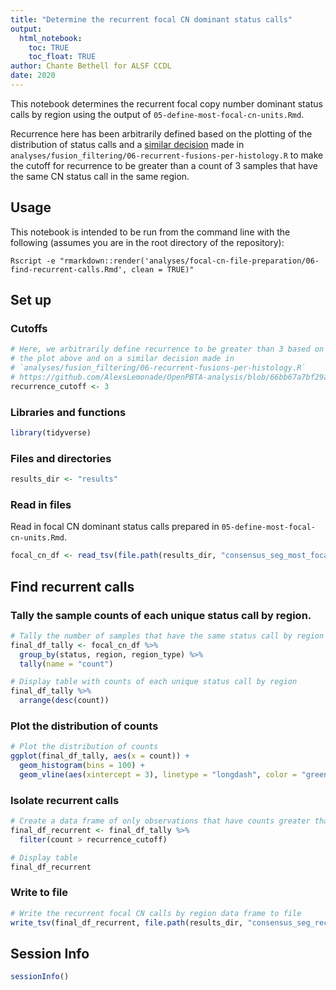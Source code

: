 ```yaml
---
title: "Determine the recurrent focal CN dominant status calls"
output: 
  html_notebook:
    toc: TRUE
    toc_float: TRUE
author: Chante Bethell for ALSF CCDL
date: 2020
---
```


This notebook determines the recurrent focal copy number dominant status calls by region using the output of `05-define-most-focal-cn-units.Rmd`.

Recurrence here has been arbitrarily defined based on the plotting of the distribution of status calls and a [similar decision](https://github.com/AlexsLemonade/OpenPBTA-analysis/blob/66bb67a7bf29aad4510a0913a2dbc88da0013be8/analyses/fusion_filtering/06-recurrent-fusions-per-histology.R#L152) made in `analyses/fusion_filtering/06-recurrent-fusions-per-histology.R` to make the cutoff for recurrence to be greater than a count of 3 samples that have the same CN status call in the same region.

## Usage

This notebook is intended to be run from the command line with the following (assumes you are in the root directory of the repository):

```
Rscript -e "rmarkdown::render('analyses/focal-cn-file-preparation/06-find-recurrent-calls.Rmd', clean = TRUE)"
```

## Set up

### Cutoffs

```r
# Here, we arbitrarily define recurrence to be greater than 3 based on 
# the plot above and on a similar decision made in
# `analyses/fusion_filtering/06-recurrent-fusions-per-histology.R`
# https://github.com/AlexsLemonade/OpenPBTA-analysis/blob/66bb67a7bf29aad4510a0913a2dbc88da0013be8/analyses/fusion_filtering/06-recurrent-fusions-per-histology.R#L152
recurrence_cutoff <- 3
```


### Libraries and functions

```r
library(tidyverse)
```

### Files and directories

```r
results_dir <- "results"
```

### Read in files

Read in focal CN dominant status calls prepared in `05-define-most-focal-cn-units.Rmd`.

```r
focal_cn_df <- read_tsv(file.path(results_dir, "consensus_seg_most_focal_cn_status.tsv.gz"))
```

## Find recurrent calls

### Tally the sample counts of each unique status call by region.

```r
# Tally the number of samples that have the same status call by region
final_df_tally <- focal_cn_df %>%
  group_by(status, region, region_type) %>%
  tally(name = "count")

# Display table with counts of each unique status call by region
final_df_tally %>%
  arrange(desc(count))
```

### Plot the distribution of counts

```r
# Plot the distribution of counts
ggplot(final_df_tally, aes(x = count)) +
  geom_histogram(bins = 100) +
  geom_vline(aes(xintercept = 3), linetype = "longdash", color = "green", size = .4)
```

### Isolate recurrent calls

```r
# Create a data frame of only observations that have counts greater than the `recurrence_cutoff`
final_df_recurrent <- final_df_tally %>%
  filter(count > recurrence_cutoff)

# Display table
final_df_recurrent
```

### Write to file

```r
# Write the recurrent focal CN calls by region data frame to file
write_tsv(final_df_recurrent, file.path(results_dir, "consensus_seg_recurrent_focal_cn_units.tsv"))
```

## Session Info

```r
sessionInfo()
```
